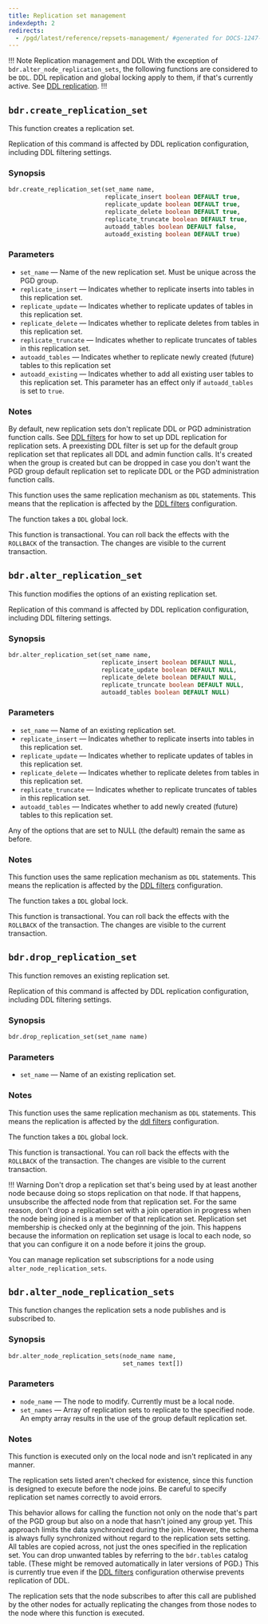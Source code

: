 ```yaml
---
title: Replication set management
indexdepth: 2
redirects:
  - /pgd/latest/reference/repsets-management/ #generated for DOCS-1247-PGD-6.0-Docs
---
```


!!! Note Replication management and DDL
With the exception of `bdr.alter_node_replication_sets`, the following
functions are considered to be `DDL`. DDL replication and global locking
apply to them, if that's currently active. See [DDL replication](../ddl).
!!!

## `bdr.create_replication_set`

This function creates a replication set.

Replication of this command is affected by DDL replication configuration,
including DDL filtering settings.

### Synopsis

```sql
bdr.create_replication_set(set_name name,
                           replicate_insert boolean DEFAULT true,
                           replicate_update boolean DEFAULT true,
                           replicate_delete boolean DEFAULT true,
                           replicate_truncate boolean DEFAULT true,
                           autoadd_tables boolean DEFAULT false,
                           autoadd_existing boolean DEFAULT true)
```

### Parameters

-   `set_name` &mdash; Name of the new replication set. Must be unique across the PGD
     group.
-   `replicate_insert` &mdash; Indicates whether to replicate inserts into tables in this
    replication set.
-   `replicate_update` &mdash; Indicates whether to replicate updates of tables in this
    replication set.
-   `replicate_delete` &mdash; Indicates whether to replicate deletes from tables in this
    replication set.
-   `replicate_truncate` &mdash; Indicates whether to replicate truncates of tables in this
    replication set.
-   `autoadd_tables` &mdash; Indicates whether to replicate newly created (future) tables 
    to this replication set
-   `autoadd_existing` &mdash; Indicates whether to add all existing user tables 
    to this replication set. This parameter has an effect only if `autoadd_tables` is
    set to `true`.

### Notes

By default, new replication sets don't replicate DDL or PGD administration
function calls. See [DDL filters](../repsets#ddl-replication-filtering) for how to set
up DDL replication for replication sets. A preexisting DDL filter
is set up for the default group replication set that replicates all DDL and admin
function calls. It's created when the group is created but can be dropped
in case you don't want the PGD group default replication set to replicate
DDL or the PGD administration function calls.

This function uses the same replication mechanism as `DDL` statements. This means
that the replication is affected by the [DDL filters](../repsets#ddl-replication-filtering)
configuration.

The function takes a `DDL` global lock.

This function is transactional. You can roll back the effects with the
`ROLLBACK` of the transaction. The changes are visible to the current
transaction.

## `bdr.alter_replication_set`

This function modifies the options of an existing replication set.

Replication of this command is affected by DDL replication configuration,
including DDL filtering settings.

### Synopsis

```sql
bdr.alter_replication_set(set_name name,
                          replicate_insert boolean DEFAULT NULL,
                          replicate_update boolean DEFAULT NULL,
                          replicate_delete boolean DEFAULT NULL,
                          replicate_truncate boolean DEFAULT NULL,
                          autoadd_tables boolean DEFAULT NULL)
```

### Parameters

-   `set_name` &mdash; Name of an existing replication set.
-   `replicate_insert` &mdash; Indicates whether to replicate inserts into tables in this
    replication set.
-   `replicate_update` &mdash; Indicates whether to replicate updates of tables in this
    replication set.
-   `replicate_delete` &mdash; Indicates whether to replicate deletes from tables in this
    replication set.
-   `replicate_truncate` &mdash; Indicates whether to replicate truncates of tables in this
    replication set.
-   `autoadd_tables` &mdash; Indicates whether to add newly created (future) tables to this replication set.

Any of the options that are set to NULL (the default) remain the same as
before.

### Notes

This function uses the same replication mechanism as `DDL` statements. This means
the replication is affected by the [DDL filters](../repsets#ddl-replication-filtering)
configuration.

The function takes a `DDL` global lock.

This function is transactional. You can roll back the effects with the
`ROLLBACK` of the transaction. The changes are visible to the current
transaction.

## `bdr.drop_replication_set`

This function removes an existing replication set.

Replication of this command is affected by DDL replication configuration,
including DDL filtering settings.

### Synopsis

```sql
bdr.drop_replication_set(set_name name)
```

### Parameters

-   `set_name` &mdash; Name of an existing replication set.

### Notes

This function uses the same replication mechanism as `DDL` statements. This means
the replication is affected by the [ddl filters](../repsets#ddl-replication-filtering)
configuration.

The function takes a `DDL` global lock.

This function is transactional. You can roll back the effects with the
`ROLLBACK` of the transaction. The changes are visible to the current
transaction.

!!! Warning
    Don't drop a replication set that's being used by at least
    another node because doing so stops replication on that
    node. If that happens, unsubscribe the affected node
    from that replication set.
    For the same reason, don't drop a replication set with
    a join operation in progress when the node being joined
    is a member of that replication set. Replication set membership is
    checked only at the beginning of the join.
    This happens because the information on replication set usage is
    local to each node, so that you can configure it on a node before
    it joins the group.

You can manage replication set subscriptions for a node using `alter_node_replication_sets`.

## `bdr.alter_node_replication_sets`

This function changes the replication sets a node publishes and is subscribed to.

### Synopsis

```sql
bdr.alter_node_replication_sets(node_name name,
                                set_names text[])
```

### Parameters

-   `node_name` &mdash; The node to modify. Currently must be a local node.
-   `set_names` &mdash; Array of replication sets to replicate to the specified
    node. An empty array results in the use of the group default replication set.

### Notes

This function is executed only on the local node and isn't replicated in any manner.

The replication sets listed aren't checked for existence,
since this function is designed to execute before the node joins. Be careful
to specify replication set names correctly to avoid errors.

This behavior allows for calling the function not only on the node that's part of the
PGD group but also on a node that hasn't joined any group yet. This approach limits
the data synchronized during the join. However, the schema is
always fully synchronized without regard to the replication sets setting.
All tables are copied across, not just the ones specified
in the replication set. You can drop unwanted tables by referring to
the `bdr.tables` catalog table. (These might be removed automatically in later
versions of PGD.) This is currently true even if the [DDL filters](../repsets#ddl-replication-filtering)
configuration otherwise prevents replication of DDL.

The replication sets that the node subscribes to after this call are published
by the other nodes for actually replicating the changes from those nodes to
the node where this function is executed.
